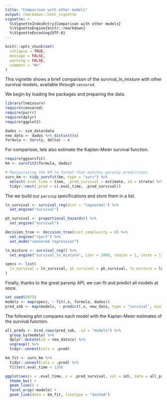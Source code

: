 ```yaml
---
title: "Comparison with other models"
output: rmarkdown::html_vignette
vignette: >
  %\VignetteIndexEntry{Comparison with other models}
  %\VignetteEngine{knitr::rmarkdown}
  %\VignetteEncoding{UTF-8}
---
```


```r
knitr::opts_chunk$set(
  collapse = TRUE,
  message = FALSE,
  warning = FALSE,
  comment = "#>"
)
```

This vignette shows a brief comparison of the survival_ln_mixture with other survival models, 
available through `censored`.

We begin by loading the packages and preparing the data.

```r
library(lnmixsurv)
require(censored)
require(purrr)
require(dplyr)
require(ggplot2)

dados <- sim_data$data
new_data <- dados %>% distinct(x)
formula <- Surv(y, delta) ~ x
```

For comparison, lets also estimate the Kaplan-Meier survival function.

```r
require(ggsurvfit)
km <- survfit2(formula, dados)

# Manipulating the KM to format that matches parsnip predictions.
surv_km <- tidy_survfit(km, type = "surv") %>%
  select(.eval_time = time, .pred_survival = estimate, id = strata) %>%
  tidyr::nest(.pred = c(.eval_time, .pred_survival))
```

The we build our `parsnip` specifications and store them in a list.

```r
ln_survival <- survival_reg(dist = "lognormal") %>%
  set_engine("survival")

ph_survival <- proportional_hazards() %>%
  set_engine("survival")

decision_tree <- decision_tree(cost_complexity = 0) %>%
  set_engine("rpart") %>%
  set_mode("censored regression")

ln_mixture <- survival_reg() %>%
  set_engine("survival_ln_mixture", iter = 2000, chains = 1, cores = 1)

specs <- list(
  ln_survival = ln_survival, ph_survival = ph_survival, ln_mixture = ln_mixture, decision_tree = decision_tree
)
```

Finally, thanks to the great parsnip API, we can fit and predict all models at once.

```r
set.seed(8975)
models <- map(specs, ~ fit(.x, formula, dados))
pred_sob <- map(models, ~ predict(.x, new_data, type = "survival", eval_time = seq(120)))
```

The following plot compares each model with the Kaplan-Meier estimates of the survival function.

```r
all_preds <- bind_rows(pred_sob, .id = "modelo") %>%
  group_by(modelo) %>%
  dplyr::mutate(id = new_data$x) %>%
  ungroup() %>%
  tidyr::unnest(cols = .pred)

km_fit <- surv_km %>%
  tidyr::unnest(cols = .pred) %>%
  filter(.eval_time < 120)

ggplot(aes(x = .eval_time, y = .pred_survival, col = id), data = all_preds) +
  theme_bw() +
  geom_line() +
  facet_wrap(~modelo) +
  geom_line(data = km_fit, linetype = "dashed")
```
